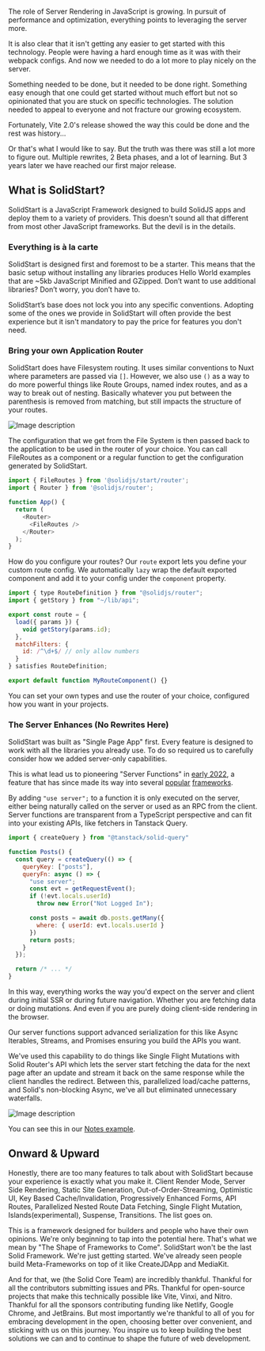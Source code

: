 The role of Server Rendering in JavaScript is growing. In pursuit of performance and optimization, everything points to leveraging the server more.

It is also clear that it isn't getting any easier to get started with this technology. People were having a hard enough time as it was with their webpack configs. And now we needed to do a lot more to play nicely on the server.

Something needed to be done, but it needed to be done right. Something easy enough that one could get started without much effort but not so opinionated that you are stuck on specific technologies. The solution needed to appeal to everyone and not fracture our growing ecosystem.

Fortunately, Vite 2.0's release showed the way this could be done and the rest was history...

Or that's what I would like to say. But the truth was there was still a lot more to figure out. Multiple rewrites, 2 Beta phases, and a lot of learning. But 3 years later we have reached our first major release.

## What is SolidStart?

SolidStart is a JavaScript Framework designed to build SolidJS apps and deploy them to a variety of providers. This doesn't sound all that different from most other JavaScript frameworks. But the devil is in the details.

### Everything is à la carte

SolidStart is designed first and foremost to be a starter. This means that the basic setup without installing any libraries produces Hello World examples that are ~5kb JavaScript Minified and GZipped. Don’t want to use additional libraries? Don’t worry, you don’t have to.

SolidStart’s base does not lock you into any specific conventions. Adopting some of the ones we provide in SolidStart will often provide the best experience but it isn't mandatory to pay the price for features you don't need.

### Bring your own Application Router

SolidStart does have Filesystem routing. It uses similar conventions to Nuxt where parameters are passed via `[]`. However, we also use `()` as a way to do more powerful things like Route Groups, named index routes, and as a way to break out of nesting. Basically whatever you put between the parenthesis is removed from matching, but still impacts the structure of your routes.

![Image description](/img/blog/solid-start-the-shape-frameworks-to-come/routes-tree.png)

The configuration that we get from the File System is then passed back to the application to be used in the router of your choice. You can call FileRoutes as a component or a regular function to get the configuration generated by SolidStart.

```js
import { FileRoutes } from '@solidjs/start/router';
import { Router } from '@solidjs/router';

function App() {
  return (
    <Router>
      <FileRoutes />
    </Router>
  );
}
```

How do you configure your routes? Our `route` export lets you define your custom route config. We automatically `lazy` wrap the default exported component and add it to your config under the `component` property.

```js
import { type RouteDefinition } from "@solidjs/router";
import { getStory } from "~/lib/api";

export const route = {
  load({ params }) {
    void getStory(params.id);
  },
  matchFilters: {
    id: /^\d+$/ // only allow numbers
  }
} satisfies RouteDefinition;

export default function MyRouteComponent() {}
```

You can set your own types and use the router of your choice, configured how you want in your projects.

### The Server Enhances (No Rewrites Here)

SolidStart was built as "Single Page App" first. Every feature is designed to work with all the libraries you already use. To do so required us to carefully consider how we added server-only capabilities.

This is what lead us to pioneering "Server Functions" in [early 2022](https://www.youtube.com/watch?v=G5vwaoXck_g), a feature that has since made its way into several [popular](https://nextjs.org/docs/app/building-your-application/data-fetching/server-actions-and-mutations) [frameworks](https://qwik.dev/docs/server$/).

By adding `"use server";` to a function it is only executed on the server, either being naturally called on the server or used as an RPC from the client. Server functions are transparent from a TypeScript perspective and can fit into your existing APIs, like fetchers in Tanstack Query.

```js
import { createQuery } from "@tanstack/solid-query"

function Posts() {
  const query = createQuery(() => {
    queryKey: ["posts"],
    queryFn: async () => {
      "use server";
      const evt = getRequestEvent();
      if (!evt.locals.userId)
        throw new Error("Not Logged In");

      const posts = await db.posts.getMany({
        where: { userId: evt.locals.userId }
      })
      return posts;
    }
  });

  return /* ... */
}
```

In this way, everything works the way you'd expect on the server and client during initial SSR or during future navigation.
Whether you are fetching data or doing mutations. And even if you are purely doing client-side rendering in the browser.

Our server functions support advanced serialization for this like Async Iterables, Streams, and Promises ensuring you build the APIs you want.

We've used this capability to do things like Single Flight Mutations with Solid Router's API which lets the server start fetching the data for the next page after an update and stream it back on the same response while the client handles the redirect. Between this, parallelized load/cache patterns, and Solid's non-blocking Async, we've all but eliminated unnecessary waterfalls.

![Image description](/img/blog/solid-start-the-shape-frameworks-to-come/single-flight.png)

You can see this in our [Notes example](https://github.com/solidjs/solid-start/tree/main/examples/notes).

## Onward & Upward

Honestly, there are too many features to talk about with SolidStart because your experience is exactly what you make it. Client Render Mode, Server Side Rendering, Static Site Generation, Out-of-Order-Streaming, Optimistic UI, Key Based Cache/Invalidation, Progressively Enhanced Forms, API Routes, Parallelized Nested Route Data Fetching, Single Flight Mutation, Islands(experimental), Suspense, Transitions. The list goes on.

This is a framework designed for builders and people who have their own opinions. We're only beginning to tap into the potential here. That's what we mean by "The Shape of Frameworks to Come". SolidStart won't be the last Solid Framework. We're just getting started. We've already seen people build Meta-Frameworks on top of it like CreateJDApp and MediaKit.

And for that, we (the Solid Core Team) are incredibly thankful. Thankful for all the contributors submitting issues and PRs. Thankful for open-source projects that make this technically possible like Vite, Vinxi, and Nitro. Thankful for all the sponsors contributing funding like Netlify, Google Chrome, and JetBrains. But most importantly we're thankful to all of you for embracing development in the open, choosing better over convenient, and sticking with us on this journey. You inspire us to keep building the best solutions we can and to continue to shape the future of web development.

<YouTube youTubeId="ZVjXtfdKQ3g" />
